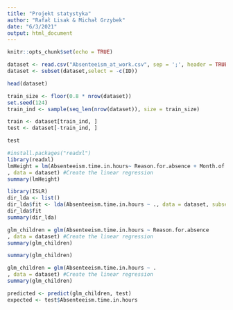 ```yaml
---
title: "Projekt statystyka"
author: "Rafał Lisak & Michał Grzybek"
date: "6/3/2021"
output: html_document
---
```


```r
knitr::opts_chunk$set(echo = TRUE)
```

```r
dataset <- read.csv("Absenteeism_at_work.csv", sep = ';', header = TRUE)
dataset <- subset(dataset,select = -c(ID))
```

```r
head(dataset)
```

```r

train_size <- floor(0.8 * nrow(dataset))
set.seed(124)
train_ind <- sample(seq_len(nrow(dataset)), size = train_size)

train <- dataset[train_ind, ]
test <- dataset[-train_ind, ]
```

```r
test
```

```r
#install.packages("readxl")
library(readxl)
lmHeight = lm(Absenteeism.time.in.hours~ Reason.for.absence + Month.of.absence + Age + Disciplinary.failure + Education + Son
, data = dataset) #Create the linear regression
summary(lmHeight)
```

```r
library(ISLR)
dir_lda <- list()
dir_lda$fit <- lda(Absenteeism.time.in.hours ~ ., data = dataset, subset=train_ind)
dir_lda$fit
summary(dir_lda)
```

```r
glm_children = glm(Absenteeism.time.in.hours ~ Reason.for.absence
, data = dataset) #Create the linear regression
summary(glm_children)
```
```r
summary(glm_children)
```

```r
glm_children = glm(Absenteeism.time.in.hours ~ .
, data = dataset) #Create the linear regression
summary(glm_children)
```


```r
predicted <- predict(glm_children, test)
expected <- test$Absenteeism.time.in.hours

```

